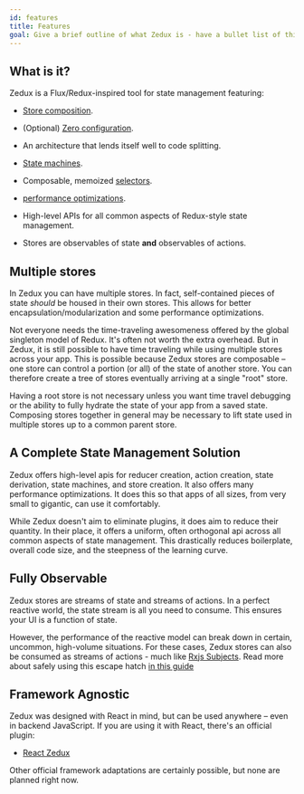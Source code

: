 ```yaml
---
id: features
title: Features
goal: Give a brief outline of what Zedux is - have a bullet list of things it does, give some examples of store composition and zero config stores, plug that it works outside React, but also plug the React extensions (react-zedux), compare zedux patterns to useReducer, useContext, and useState, give links to other docs like redux-comparison, 
---
```


## What is it?

Zedux is a Flux/Redux-inspired tool for state management featuring:

- [Store composition](/docs/guides/storeComposition.md).

- (Optional) [Zero configuration](/docs/guides/zeroConfiguration.md).

- An architecture that lends itself well to code splitting.

- [State machines](/docs/guides/harnessingStateMachines.md).

- Composable, memoized [selectors](/docs/types/Selector.md).

- [performance optimizations](/docs/guides/optimizingPerformance.md).

- High-level APIs for all common aspects of Redux-style state management.

- Stores are observables of state **and** observables of actions.

## Multiple stores

In Zedux you can have multiple stores. In fact, self-contained pieces of state _should_ be housed in their own stores. This allows for better encapsulation/modularization and some performance optimizations.

Not everyone needs the time-traveling awesomeness offered by the global singleton model of Redux. It's often not worth the extra overhead. But in Zedux, it is still possible to have time traveling while using multiple stores across your app. This is possible because Zedux stores are composable &ndash; one store can control a portion (or all) of the state of another store. You can therefore create a tree of stores eventually arriving at a single "root" store.

Having a root store is not necessary unless you want time travel debugging or the ability to fully hydrate the state of your app from a saved state. Composing stores together in general may be necessary to lift state used in multiple stores up to a common parent store.

## A Complete State Management Solution

Zedux offers high-level apis for reducer creation, action creation, state derivation, state machines, and store creation. It also offers many performance optimizations. It does this so that apps of all sizes, from very small to gigantic, can use it comfortably.

While Zedux doesn't aim to eliminate plugins, it does aim to reduce their quantity. In their place, it offers a uniform, often orthogonal api across all common aspects of state management. This drastically reduces boilerplate, overall code size, and the steepness of the learning curve.

## Fully Observable

Zedux stores are streams of state and streams of actions. In a perfect reactive world, the state stream is all you need to consume. This ensures your UI is a function of state.

However, the performance of the reactive model can break down in certain, uncommon, high-volume situations. For these cases, Zedux stores can also be consumed as streams of actions - much like [Rxjs Subjects](https://rxjs-dev.firebaseapp.com/guide/subject). Read more about safely using this escape hatch [in this guide](FIXME)

## Framework Agnostic

Zedux was designed with React in mind, but can be used anywhere &ndash; even in backend JavaScript. If you are using it with React, there's an official plugin:

- [React Zedux](https://github.com/bowheart/react-zedux)

Other official framework adaptations are certainly possible, but none are planned right now.
